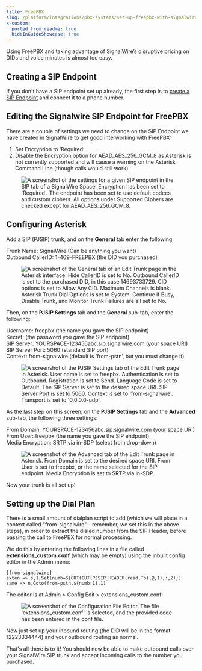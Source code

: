 ```yaml
---
title: FreePBX
slug: /platform/integrations/pbx-systems/set-up-freepbx-with-signalwire
x-custom:
  ported_from_readme: true
  hideInGuideShowcase: true
---
```



Using FreePBX and taking advantage of SignalWire’s disruptive pricing on DIDs and voice minutes is almost too easy.

Creating a SIP Endpoint
-----------------------

If you don't have a SIP endpoint set up already, the first step is to [create a SIP Endpoint](/voice/sip/get-started) and connect it to a phone number.

Editing the Signalwire SIP Endpoint for FreePBX
-----------------------------------------------

There are a couple of settings we need to change on the SIP Endpoint we have created in SignalWire to get good interworking with FreePBX:

<ol>
<li>Set Encryption to ‘Required’</li>
<li>Disable the Encryption option for AEAD_AES_256_GCM_8 as Asterisk is not currently supported and will cause a warning on the Asterisk Command Line (though calls would still work).</li>
</ol>

<figure>
  <img 
    className="img-800" 
    src={require("./dc18494-SIP-Endpoint.webP").default} 
    alt="A screenshot of the settings for a given SIP endpoint in the SIP tab of a SignalWire Space. Encryption has been set to 'Required'. The endpoint has been set to use default codecs and custom ciphers. All options under Supported Ciphers are checked except for AEAD_AES_256_GCM_8."
  />
</figure>

Configuring Asterisk
--------------------

Add a SIP (PJSIP) trunk, and on the **General** tab enter the following:

Trunk Name: SignalWire (Can be anything you want)  
Outbound CallerID: 1-469-FREEPBX (the DID you purchased)

<figure>
  <img 
    className="img-800" 
    src={require("./ef7e3f1-Screen-Shot-2020-05-26-at-5.58.26-PM.webP").default} 
    alt="A screenshot of the General tab of an Edit Trunk page in the Asterisk interface. Hide CallerID is set to No. Outbound CallerID is set to the purchased DID, in this case 14693733729. CID options is set to Allow Any CID. Maximum Channels is blank. Asterisk Trunk Dial Options is set to System. Continue if Busy, Disable Trunk, and Monitor Trunk Failures are all set to No."
  />
</figure>

Then, on the **PJSIP Settings** tab and the **General** sub-tab, enter the following:

Username: freepbx (the name you gave the SIP endpoint)  
Secret: (the password you gave the SIP endpoint)  
SIP Server: YOURSPACE-123456abc.sip.signalwire.com (your space URI)  
SIP Server Port: 5060 (standard SIP port)  
Context: from-signalwire (default is ‘from-pstn’, but you must change it)

<figure>
  <img 
    className="img-800" 
    src={require("./403ffc5-1.webP").default} 
    alt="A screenshot of the PJSIP Settings tab of the Edit Trunk page in Asterisk. User name is set to freepbx. Authentication is set to Outbound. Registration is set to Send. Language Code is set to Default. The SIP Server is set to the desired space URI. SIP Server Port is set to 5060. Context is set to 'from-signalwire'. Transport is set to '0.0.0.0-udp'."
  />
</figure>

As the last step on this screen, on the **PJSIP Settings** tab and the **Advanced** sub-tab, the following three settings:

From Domain: YOURSPACE-123456abc.sip.signalwire.com (your space URI)  
From User: freepbx (the name you gave the SIP endpoint)  
Media Encryption: SRTP via in-SDP (select from drop-down)

<figure>
  <img 
    className="img-800" 
    src={require("./3ccfc1d-2.webP").default}
    alt="A screenshot of the Advanced tab of the Edit Trunk page in Asterisk. From Domain is set to the desired space URI. From User is set to freepbx, or the name selected for the SIP endpoint. Media Encryption is set to SRTP via in-SDP."
  />
</figure>

Now your trunk is all set up!

Setting up the Dial Plan
------------------------

There is a small amount of dialplan script to add (which we will place in a context called "from-signalwire" - remember, we set this in the above steps), in order to extract the dialed number from the SIP Header, before passing the call to FreePBX for normal processing.

We do this by entering the following lines in a file called **extensions_custom.conf** (which may be empty) using the inbuilt config editor in the Admin menu:

```text extensions_custom.conf
[from-signalwire]
exten => s,1,Set(numb=${CUT(CUT(PJSIP_HEADER(read,To),@,1),:,2)})
same => n,Goto(from-pstn,${numb:1},1)
```

The editor is at Admin > Config Edit > extensions_custom.conf:

<figure>
  <img 
    className="img-800" 
    src={require("./f3e6c27-3.webP").default} 
    alt="A screenshot of the Configuration File Editor. The file 'extensions_custom.conf' is selected, and the provided code has been entered in the conf file."
  />
</figure>

Now just set up your inbound routing (the DID will be in the format 12223334444) and your outbound routing as normal.

That's all there is to it! You should now be able to make outbound calls over your SignalWire SIP trunk and accept incoming calls to the number you purchased.
